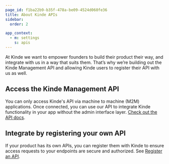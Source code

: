 ```yaml
---
page_id: f1ba22b9-b35f-478a-be09-4524d060fe36
title: About Kinde APIs
sidebar:
  order: 2

app_context:
  - m: settings
    s: apis
---
```


At Kinde we want to empower founders to build their product their way, and integrate with us in a way that suits them. That’s why we’re building out the Kinde Management API and allowing Kinde users to register their API with us as well.

## Access the Kinde Management API

You can only access Kinde's API via machine to machine (M2M) applications. Once connected, you can use our API to integrate Kinde functionality in your app without the admin interface layer. [Check out the API docs](https://kinde.com/api/docs/#kinde-management-api).

## Integrate by registering your own API

If your product has its own APIs, you can register them with Kinde to ensure access requests to your endpoints are secure and authorized. See [Register an API](/developer-tools/your-apis/register-manage-apis/).

